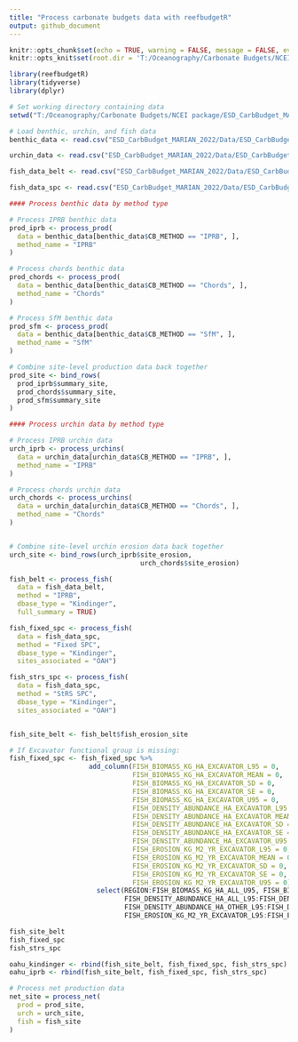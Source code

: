 ---
title: "Process carbonate budgets data with reefbudgetR"
output: github_document
---

```{r setup, include=FALSE}
knitr::opts_chunk$set(echo = TRUE, warning = FALSE, message = FALSE, eval = FALSE)
knitr::opts_knit$set(root.dir = 'T:/Oceanography/Carbonate Budgets/NCEI package')

library(reefbudgetR)
library(tidyverse)
library(dplyr)


```

```{r load_data}
# Set working directory containing data
setwd("T:/Oceanography/Carbonate Budgets/NCEI package/ESD_CarbBudget_MARIAN_2022")

# Load benthic, urchin, and fish data
benthic_data <- read.csv("ESD_CarbBudget_MARIAN_2022/Data/ESD_CarbBudget_Benthic_MARIAN_2022.csv", na = "", check.names = FALSE)

urchin_data <- read.csv("ESD_CarbBudget_MARIAN_2022/Data/ESD_CarbBudget_Urchins_MARIAN_2022.csv", na = "", check.names = FALSE)

fish_data_belt <- read.csv("ESD_CarbBudget_MARIAN_2022/Data/ESD_CarbBudget_Fixed_Belt_MARIAN_2022.csv", na = "", check.names = FALSE)

fish_data_spc <- read.csv("ESD_CarbBudget_MARIAN_2022/Data/ESD_CarbBudget_SPC_MARIAN_2022.csv", na = "", check.names = FALSE)


```

```{r process_prod}

#### Process benthic data by method type

# Process IPRB benthic data
prod_iprb <- process_prod(
  data = benthic_data[benthic_data$CB_METHOD == "IPRB", ],
  method_name = "IPRB"
)

# Process chords benthic data
prod_chords <- process_prod(
  data = benthic_data[benthic_data$CB_METHOD == "Chords", ],
  method_name = "Chords"
)

# Process SfM benthic data
prod_sfm <- process_prod(
  data = benthic_data[benthic_data$CB_METHOD == "SfM", ],
  method_name = "SfM"
)

# Combine site-level production data back together
prod_site <- bind_rows(
  prod_iprb$summary_site,
  prod_chords$summary_site,
  prod_sfm$summary_site
)

```

```{r process_urchins}

#### Process urchin data by method type

# Process IPRB urchin data
urch_iprb <- process_urchins(
  data = urchin_data[urchin_data$CB_METHOD == "IPRB", ],
  method_name = "IPRB"
)

# Process chords urchin data
urch_chords <- process_urchins(
  data = urchin_data[urchin_data$CB_METHOD == "Chords", ],
  method_name = "Chords"
)


# Combine site-level urchin erosion data back together
urch_site <- bind_rows(urch_iprb$site_erosion,
                                 urch_chords$site_erosion)

```


```{r process_parrotfish}

fish_belt <- process_fish(
  data = fish_data_belt, 
  method = "IPRB",
  dbase_type = "Kindinger", 
  full_summary = TRUE)

fish_fixed_spc <- process_fish(
  data = fish_data_spc, 
  method = "Fixed SPC",
  dbase_type = "Kindinger", 
  sites_associated = "OAH")

fish_strs_spc <- process_fish(
  data = fish_data_spc, 
  method = "StRS SPC",
  dbase_type = "Kindinger", 
  sites_associated = "OAH")


fish_site_belt <- fish_belt$fish_erosion_site 

# If Excavator functional group is missing:
fish_fixed_spc <- fish_fixed_spc %>%
                    add_column(FISH_BIOMASS_KG_HA_EXCAVATOR_L95 = 0,
                               FISH_BIOMASS_KG_HA_EXCAVATOR_MEAN = 0,
                               FISH_BIOMASS_KG_HA_EXCAVATOR_SD = 0,
                               FISH_BIOMASS_KG_HA_EXCAVATOR_SE = 0,
                               FISH_BIOMASS_KG_HA_EXCAVATOR_U95 = 0,
                               FISH_DENSITY_ABUNDANCE_HA_EXCAVATOR_L95 = 0,
                               FISH_DENSITY_ABUNDANCE_HA_EXCAVATOR_MEAN = 0,
                               FISH_DENSITY_ABUNDANCE_HA_EXCAVATOR_SD = 0,
                               FISH_DENSITY_ABUNDANCE_HA_EXCAVATOR_SE = 0,
                               FISH_DENSITY_ABUNDANCE_HA_EXCAVATOR_U95 = 0,
                               FISH_EROSION_KG_M2_YR_EXCAVATOR_L95 = 0,
                               FISH_EROSION_KG_M2_YR_EXCAVATOR_MEAN = 0,
                               FISH_EROSION_KG_M2_YR_EXCAVATOR_SD = 0,
                               FISH_EROSION_KG_M2_YR_EXCAVATOR_SE = 0,
                               FISH_EROSION_KG_M2_YR_EXCAVATOR_U95 = 0) %>%
                      select(REGION:FISH_BIOMASS_KG_HA_ALL_U95, FISH_BIOMASS_KG_HA_EXCAVATOR_L95:FISH_BIOMASS_KG_HA_EXCAVATOR_U95, FISH_BIOMASS_KG_HA_OTHER_L95:FISH_BIOMASS_KG_HA_SCRAPER_U95, 
                             FISH_DENSITY_ABUNDANCE_HA_ALL_L95:FISH_DENSITY_ABUNDANCE_HA_ALL_U95, FISH_DENSITY_ABUNDANCE_HA_EXCAVATOR_L95:FISH_DENSITY_ABUNDANCE_HA_EXCAVATOR_U95, 
                             FISH_DENSITY_ABUNDANCE_HA_OTHER_L95:FISH_DENSITY_ABUNDANCE_HA_SCRAPER_U95, FISH_EROSION_KG_M2_YR_ALL_L95:FISH_EROSION_KG_M2_YR_ALL_U95, 
                             FISH_EROSION_KG_M2_YR_EXCAVATOR_L95:FISH_EROSION_KG_M2_YR_EXCAVATOR_U95, FISH_EROSION_KG_M2_YR_OTHER_L95:FISH_EROSION_KG_M2_YR_SCRAPER_U95)

fish_site_belt
fish_fixed_spc
fish_strs_spc

oahu_kindinger <- rbind(fish_site_belt, fish_fixed_spc, fish_strs_spc)
oahu_iprb <- rbind(fish_site_belt, fish_fixed_spc, fish_strs_spc)


```

```{r process_net}

# Process net production data
net_site = process_net(
  prod = prod_site,
  urch = urch_site,
  fish = fish_site
)


```
